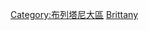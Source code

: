 {{Commonscat|People of Bretagne}}

[[Category:布列塔尼大區|Category:布列塔尼大區]]
[[Category:法國各大區人物|Brittany]]